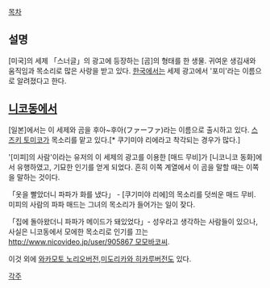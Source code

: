 [[목차]]

== 설명 ==
{{{#!html
<iframe title="YouTube video player" width="480" height="390" src="http://www.youtube.com/embed/eZvCP25ka3E" frameborder="0" allowfullscreen></iframe>}}}

[미국]의 세제  「스너글」의 광고에 등장하는 [곰]의 형태를 한 생물.
귀여운 생김새와 움직임과 목소리로 많은 사랑을 받고 있다.
[[한국]]에서는 세제 광고에서 '포미'라는 이름으로 알려졌다고 한다.

== [[니코동]]에서 ==

[일본]에서는 이 세제와 곰을 후아~후아(ファーファ)라는 이름으로 출시하고 있다.
[[스즈키 토미코]]가 목소리를 맡고 있다.[* 쿠기미야 리에라고 착각되는 경우가 많다.]

'[미피]의 사람'이라는 유저의 이 세제의 광고를 이용한 [매드 무비]가 [니코니코 동화]에서 유행하였고, 기묘한 인기를 얻게 되었다. 흔히 이쪽 계열에서 이 곰을 말할 때는 이쪽을 말하는 것이다.


「옷을 빨았더니 파파가 화를 냈다」 - [쿠기미야 리에]의 목소리를 덧씌운 매드 무비. 미피의 사람의 파파 매드는 그녀의 목소리가 들어가는 일이 잦다.
{{{#!html
<iframe title="YouTube video player" width="480" height="390" src="http://www.youtube.com/embed/KaXZZdmnHLg" frameborder="0" allowfullscreen></iframe>}}}


「집에 돌아왔더니 파파가 메이드가 돼있었다」- 성우라고 생각하는 사람들이 있으나, 사실은 니코동에서 모에한 목소리로 인기를 끄는 [[http://www.nicovideo.jp/user/905867 모모바코]]씨. 
{{{#!html
<iframe title="YouTube video player" width="480" height="390" src="http://www.youtube.com/embed/DT33WUTV45I" frameborder="0" allowfullscreen></iframe>}}}

이것 외에 [[와카모토 노리오]]버전,[[미도리카와 히카루]]버전도 있다.

[[각주]]
